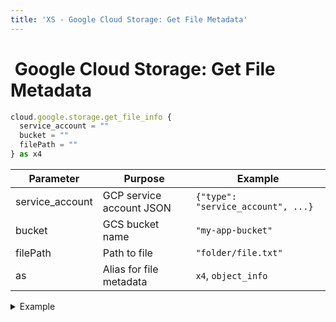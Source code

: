 ```yaml
---
title: 'XS - Google Cloud Storage: Get File Metadata'
---
```


# <img src="../assets/docuBadge (11).png" alt="" data-size="line" /> Google Cloud Storage: Get File Metadata <a href="#xs-gcsmetadata" id="xs-gcsmetadata"></a>



```javascript
cloud.google.storage.get_file_info {
  service_account = ""
  bucket = ""
  filePath = ""
} as x4
```

| Parameter        | Purpose                  | Example                            |
| ---------------- | ------------------------ | ---------------------------------- |
| service\_account | GCP service account JSON | `{"type": "service_account", ...}` |
| bucket           | GCS bucket name          | `"my-app-bucket"`                  |
| filePath         | Path to file             | `"folder/file.txt"`                |
| as               | Alias for file metadata  | `x4`, `object_info`                |

<details>

<summary>Example</summary>

```javascript
cloud.google.storage.get_file_info {
  service_account = $env.GCP_SERVICE_ACCOUNT
  bucket = "media-files"
  filePath = "videos/"|add:$video.id
} as file_metadata
```

* Retrieves object metadata

</details>
